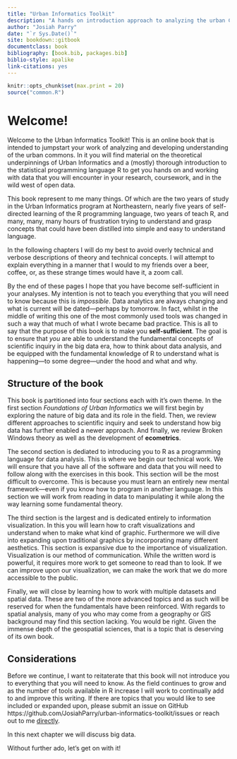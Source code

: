 ```yaml
--- 
title: "Urban Informatics Toolkit"
description: "A hands on introduction approach to analyzing the urban Commons."
author: "Josiah Parry"
date: "`r Sys.Date()`"
site: bookdown::gitbook
documentclass: book
bibliography: [book.bib, packages.bib]
biblio-style: apalike
link-citations: yes
---
```



```r
knitr::opts_chunk$set(max.print = 20)
source("common.R")
```


# Welcome!

Welcome to the Urban Informatics Toolkit! This is an online book that is intended to jumpstart your work of analyzing and developing understanding of the urban commons. In it you will find material on the theoretical underpinnings of Urban Informatics and a (mostly) thorough introduction to the statistical programming language R to get you hands on and working with data that you will encounter in your research, coursework, and in the wild west of open data. 

This book represent to me many things. Of which are the two years of study in the Urban Informatics program at Northeastern, nearly five years of self-directed learning of the R programming language, two years of teach R, and many, many, many hours of frustration trying to understand and grasp concepts that could have been distilled into simple and easy to understand language. 

In the following chapters I will do my best to avoid overly technical and verbose descriptions of theory and technical concepts. I will attempt to explain everything in a manner that I would to my friends over a beer, coffee, or, as these strange times would have it, a zoom call. 

By the end of these pages I hope that you have become self-sufficient in your analyses. My intention is not to teach you everything that you will need to know because this is _impossible_. Data analytics are always changing and what is current will be dated—perhaps by tomorrow. In fact, whilst in the middle of writing this one of the most commonly used tools was changed in such a way that much of what I wrote became bad practice. This is all to say that the purpose of this book is to make you **self-sufficient**. The goal is to ensure that _you_ are able to understand the fundamental concepts of scientific inquiry in the big data era, how to think about data analysis, and be equipped with the fundamental knowledge of R to understand what is happening—to some degree—under the hood and what and why.

## Structure of the book

This book is partitioned into four sections each with it's own theme. In the first section _Foundations of Urban Informatics_ we will first begin by exploring the nature of big data and its role in the field. Then, we review different approaches to scientific inquiry and seek to understand how big data has further enabled a newer approach. And finally, we review Broken Windows theory as well as the development of **ecometrics**. 

The second section is dediated to introducing you to R as a programming language for data analysis. This is where we begin our technical work. We will ensure that you have all of the software and data that you will need to follow along with the exercises in this book. This section will be the most difficult to overcome. This is because you must learn an entirely new mental framework—even if you know how to program in another language. In this section we will work from reading in data to manipulating it while along the way learning some fundamental theory. 

The third section is the largest and is dedicated entirely to information visualization. In this you will learn how to craft visualizations and understand when to make what kind of graphic. Furthermore we will dive into expanding upon traditional graphics by incorporating many different aesthetics. This section is expansive due to the importance of visualization. Visualization is our method of communication. While the written word is powerful, it requires more work to get someone to read than to look. If we can improve upon our visualization, we can make the work that we do more accessible to the public. 

Finally, we will close by learning how to work with multiple datasets and spatial data. These are two of the more advanced topics and as such will be reserved for when the fundamentals have been reinforced. With regards to spatial analysis, many of you who may come from a geography or GIS background may find this section lacking. You would be right. Given the immense depth of the geospatial sciences, that is a topic that is deserving of its own book. 

## Considerations

Before we continue, I want to reitaterate that this book will not introduce you to everything that you will need to know. As the field continues to grow and as the number of tools available in R increase I will work to continually add to and improve this writing. If there are topics that you would like to see included or expanded upon, please submit an issue on GitHub https://github.com/JosiahParry/urban-informatics-toolkit/issues or reach out to me [directly](mailto:josiah.parry@gmail.com?subject=[UITK]%20Feedback).

In this next chapter we will discuss big data. 

Without further ado, let's get on with it!


